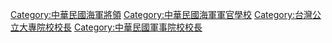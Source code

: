 [[Category:中華民國海軍將領|Category:中華民國海軍將領]]
[[Category:中華民國海軍軍官學校|Category:中華民國海軍軍官學校]]
[[Category:台灣公立大專院校校長|Category:台灣公立大專院校校長]]
[[Category:中華民國軍事院校校長|Category:中華民國軍事院校校長]]